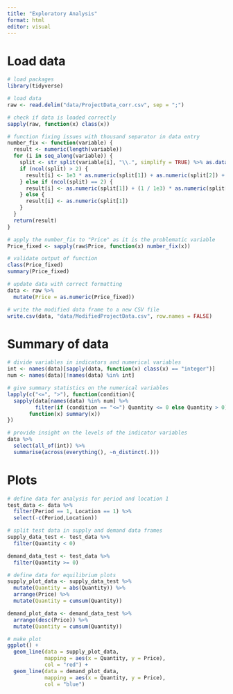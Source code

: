 ```yaml
---
title: "Exploratory Analysis"
format: html
editor: visual
---
```

# Load data 
```r
# load packages
library(tidyverse)

# load data
raw <- read.delim("data/ProjectData_corr.csv", sep = ";")

# check if data is loaded correctly
sapply(raw, function(x) class(x))

# function fixing issues with thousand separator in data entry
number_fix <- function(variable) {
  result <- numeric(length(variable)) 
  for (i in seq_along(variable)) {
    split <- str_split(variable[i], "\\.", simplify = TRUE) %>% as.data.frame()
    if (ncol(split) > 2) {
      result[i] <- 1e3 * as.numeric(split[1]) + as.numeric(split[2]) + (1 / 1e3) * as.numeric(split[3])
    } else if (ncol(split) == 2) {
      result[i] <- as.numeric(split[1]) + (1 / 1e3) * as.numeric(split[2])
    } else {
      result[i] <- as.numeric(split[1])
    }
  }
  return(result)
}

# apply the number_fix to "Price" as it is the problematic variable
Price_fixed <- sapply(raw$Price, function(x) number_fix(x))

# validate output of function
class(Price_fixed)
summary(Price_fixed)

# update data with correct formatting
data <- raw %>% 
  mutate(Price = as.numeric(Price_fixed))

# write the modified data frame to a new CSV file
write.csv(data, "data/ModifiedProjectData.csv", row.names = FALSE)
```

# Summary of data 
```r
# divide variables in indicators and numerical variables    
int <- names(data)[sapply(data, function(x) class(x) == "integer")]
num <- names(data)[!names(data) %in% int]

# give summary statistics on the numerical variables
lapply(c("<=", ">"), function(condition){
  sapply(data[names(data) %in% num] %>% 
         filter(if (condition == "<=") Quantity <= 0 else Quantity > 0), 
       function(x) summary(x))
})

# provide insight on the levels of the indicator variables 
data %>%
  select(all_of(int)) %>%
  summarise(across(everything(), ~n_distinct(.)))
```

# Plots
```r
# define data for analysis for period and location 1  
test_data <- data %>% 
  filter(Period == 1, Location == 1) %>% 
  select(-c(Period,Location))

# split test data in supply and demand data frames
supply_data_test <- test_data %>% 
  filter(Quantity < 0) 

demand_data_test <- test_data %>% 
  filter(Quantity >= 0)

# define data for equilibrium plots
supply_plot_data <- supply_data_test %>% 
  mutate(Quantity = abs(Quantity)) %>% 
  arrange(Price) %>% 
  mutate(Quantity = cumsum(Quantity))

demand_plot_data <- demand_data_test %>% 
  arrange(desc(Price)) %>% 
  mutate(Quantity = cumsum(Quantity))

# make plot
ggplot() +
  geom_line(data = supply_plot_data, 
            mapping = aes(x = Quantity, y = Price),
            col = "red") +
  geom_line(data = demand_plot_data, 
            mapping = aes(x = Quantity, y = Price),
            col = "blue")
```

